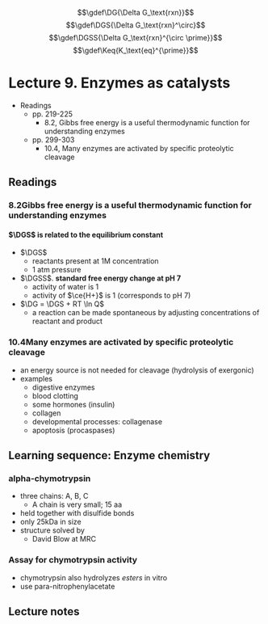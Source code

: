$$\gdef\DG{\Delta G_\text{rxn}}$$
$$\gdef\DGS{\Delta G_\text{rxn}^\circ}$$
$$\gdef\DGSS{\Delta G_\text{rxn}^{\circ \prime}}$$
$$\gdef\Keq{K_\text{eq}^{\prime}}$$

# Lecture 9. Enzymes as catalysts

- Readings
  - pp. 219-225
    - 8.2, Gibbs free energy is a useful thermodynamic function for understanding enzymes
  - pp. 299-303
    - 10.4, Many enzymes are activated by specific proteolytic cleavage

## Readings

### 8.2<SPACE />Gibbs free energy is a useful thermodynamic function for understanding enzymes

#### $\DGS$ is related to the equilibrium constant

- $\DGS$
  - reactants present at 1M concentration
  - 1 atm pressure
- $\DGSS$. **standard free energy change at pH 7**
  - activity of water is 1
  - activity of $\ce{H+}$ is 1 (corresponds to pH 7)
- $\DG = \DGS + RT \ln Q$
  - a reaction can be made spontaneous by adjusting concentrations of reactant and product

### 10.4<SPACE />Many enzymes are activated by specific proteolytic cleavage
- an energy source is not needed for cleavage (hydrolysis of exergonic)
- examples
  - digestive enzymes
  - blood clotting
  - some hormones (insulin)
  - collagen
  - developmental processes: collagenase
  - apoptosis (procaspases)

## Learning sequence: Enzyme chemistry

### alpha-chymotrypsin
- three chains: A, B, C
  - A chain is very small; 15 aa
- held together with disulfide bonds
- only 25kDa in size
- structure solved by
  - David Blow at MRC

### Assay for chymotrypsin activity
- chymotrypsin also hydrolyzes _esters_ in vitro
- use para-nitrophenylacetate

## Lecture notes